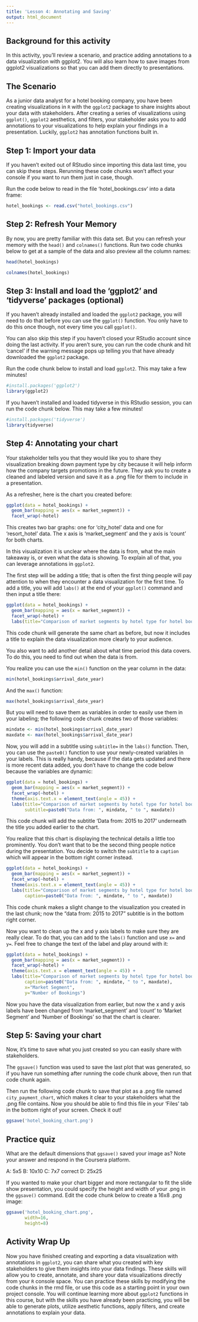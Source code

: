 ---
title: 'Lesson 4: Annotating and Saving'
output: html_document
---

## Background for this activity

In this activity, you’ll review a scenario, and practice adding annotations to a data visualization with ggplot2. You will also learn how to save images from ggplot2 visualizations so that you can add them directly to presentations. 

## The Scenario

As a junior data analyst for a hotel booking company, you have been creating visualizations in `R` with the `ggplot2`  package to share insights about your data with stakeholders. After creating a series of visualizations using `ggplot()`, `ggplot2` aesthetics, and filters, your stakeholder asks you to add annotations to your visualizations to help explain your findings in a presentation. Luckily, `ggplot2` has annotation functions built in.  

## Step 1: Import your data

If you haven't exited out of RStudio since importing this data last time, you can skip these steps. Rerunning these code chunks won't affect your console if you want to run them just in case, though.  

Run the code below to read in the file 'hotel_bookings.csv' into a data frame: 

```{r load data}
hotel_bookings <- read.csv("hotel_bookings.csv")
```

## Step 2: Refresh Your Memory

By now, you are pretty familiar with this data set. But you can refresh your memory with the `head()` and `colnames()` functions. Run two code chunks below to get at a sample of the data and also preview all the column names:

```{r look at data}
head(hotel_bookings)
```

```{r look at column names}
colnames(hotel_bookings)
```

## Step 3: Install and load the 'ggplot2' and 'tidyverse' packages (optional)

If you haven't already installed and loaded the `ggplot2` package, you will need to do that before you can use the `ggplot()` function. You only have to do this once though, not every time you call `ggplot()`.

You can also skip this step if you haven't closed your RStudio account since doing the last activity. If you aren't sure, you can run the code chunk and hit 'cancel' if the warning message pops up telling you that have already downloaded the `ggplot2` package.

Run the code chunk below to install and load `ggplot2`. This may take a few minutes!

```{r loading and installing ggplot2, echo=FALSE, message=FALSE}
#install.packages('ggplot2')
library(ggplot2)
```

If you haven't installed and loaded tidyverse in this RStudio session, you can run the code chunk below. This may take a few minutes!
```{r install and download tidyverse}
#install.packages('tidyverse')
library(tidyverse)
```

## Step 4: Annotating your chart

Your stakeholder tells you that they would like you to share they visualization breaking down payment type by city because it will help inform how the company targets promotions in the future. They ask you to create a cleaned and labeled version and save it as a .png file for them to include in a presentation. 

As a refresher, here is the chart you created before:
```{r faceting a plot}
ggplot(data = hotel_bookings) +
  geom_bar(mapping = aes(x = market_segment)) +
  facet_wrap(~hotel)
```
This creates two bar graphs: one for 'city_hotel' data and one for 'resort_hotel' data. The x axis is 'market_segment' and the y axis is 'count' for both charts. 

In this visualization it is unclear where the data is from, what the main takeaway is, or even what the data is showing. To explain all of that, you can leverage annotations in `ggplot2`.

The first step will be adding a title; that is often the first thing people will pay attention to when they encounter a data visualization for the first time. To add a title, you will add `labs()` at the end of your `ggplot()` command and then input a title there:

```{r faceting a plot with a title}
ggplot(data = hotel_bookings) +
  geom_bar(mapping = aes(x = market_segment)) +
  facet_wrap(~hotel) +
  labs(title="Comparison of market segments by hotel type for hotel bookings")
```
This code chunk will generate the same chart as before, but now it includes a title to explain the data visualization more clearly to your audience. 

You also want to add another detail about what time period this data covers. To do this, you need to find out when the data is from. 

You realize you can use the `min()` function on the year column in the data:

```{r earliest year}
min(hotel_bookings$arrival_date_year)
```
 
And the `max()` function:
```{r latest year}
max(hotel_bookings$arrival_date_year)
```

But you will need to save them as variables in order to easily use them in your labeling; the following code chunk creates two of those variables: 
```{r latest date}
mindate <- min(hotel_bookings$arrival_date_year)
maxdate <- max(hotel_bookings$arrival_date_year)
```

Now, you will add in a subtitle using `subtitle=` in the `labs()` function. Then, you can use the `paste0()` function to use your newly-created variables in your labels. This is really handy, because if the data gets updated and there is more recent data added, you don't have to change the code below because the variables are dynamic:

```{r city bar chart with timeframe}
ggplot(data = hotel_bookings) +
  geom_bar(mapping = aes(x = market_segment)) +
  facet_wrap(~hotel) +
  theme(axis.text.x = element_text(angle = 45)) +
  labs(title="Comparison of market segments by hotel type for hotel bookings",
       subtitle=paste0("Data from: ", mindate, " to ", maxdate))
```
This code chunk will add the subtitle 'Data from: 2015 to 2017' underneath the title you added earlier to the chart. 

You realize that this chart is displaying the technical details a little too prominently. You don't want that to be the second thing people notice during the presentation. You decide to switch the `subtitle`  to a `caption` which will appear in the bottom right corner instead.

```{r city bar chart with timeframe as caption}
ggplot(data = hotel_bookings) +
  geom_bar(mapping = aes(x = market_segment)) +
  facet_wrap(~hotel) +
  theme(axis.text.x = element_text(angle = 45)) +
  labs(title="Comparison of market segments by hotel type for hotel bookings",
       caption=paste0("Data from: ", mindate, " to ", maxdate))
```
This code chunk makes a slight change to the visualization you created in the last chunk; now the "data from: 2015 to 2017" subtitle is in the bottom right corner. 

Now you want to clean up the x and y axis labels to make sure they are really clear. To do that, you can add to the `labs()` function and use `x=` and `y=`. Feel free to change the text of the label and play around with it:

```{r city bar chart with x and y axis}
ggplot(data = hotel_bookings) +
  geom_bar(mapping = aes(x = market_segment)) +
  facet_wrap(~hotel) +
  theme(axis.text.x = element_text(angle = 45)) +
  labs(title="Comparison of market segments by hotel type for hotel bookings",
       caption=paste0("Data from: ", mindate, " to ", maxdate),
       x="Market Segment",
       y="Number of Bookings")
```
Now you have the data visualization from earlier, but now the x and y axis labels have been changed from 'market_segment' and 'count' to 'Market Segment' and 'Number of Bookings' so that the chart is clearer. 

## Step 5: Saving your chart

Now, it's time to save what you just created so you can easily share with stakeholders.

The `ggsave()` function was used to save the last plot that was generated, so if you have run something after running the code chunk above, then run that code chunk again. 

Then run the following code chunk to save that plot as a .png file named `city_payment_chart`, which makes it clear to your stakeholders what the .png file contains. Now you should be able to find this file in your 'Files' tab in the bottom right of your screen. Check it out!

```{r save your plot}
ggsave('hotel_booking_chart.png')
```

## Practice quiz
What are the default dimensions that `ggsave()` saved your image as? Note your answer and respond in the Coursera platform.

A: 5x5
B: 10x10
C: 7x7 correct
D: 25x25

If you wanted to make your chart bigger and more rectangular to fit the slide show presentation, you could specify the height and width of your .png in the `ggsave()` command. Edit the code chunk below to create a 16x8 .png image: 

```{r save your plot}
ggsave('hotel_booking_chart.png',
       width=16,
       height=8)
```

## Activity Wrap Up

Now you have finished creating and exporting a data visualization with annotations in `ggplot2`, you can share what you created with key stakeholders to give them insights into your data findings. These skills will allow you to create, annotate, and share your data visualizations directly from your `R` console space. You can practice these skills by modifying the code chunks in the rmd file, or use this code as a starting point in your own project console. You will continue learning more about `ggplot2` functions in this course, but with the skills you have already been practicing, you will be able to generate plots, utilize aesthetic functions, apply filters, and create annotations to explain your data. 